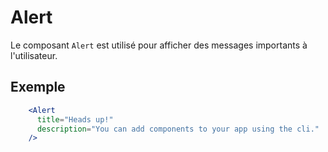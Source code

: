 # Alert

Le composant `Alert` est utilisé pour afficher des messages importants à l'utilisateur.

## Exemple

```jsx
    <Alert
      title="Heads up!"
      description="You can add components to your app using the cli."
    />
```

